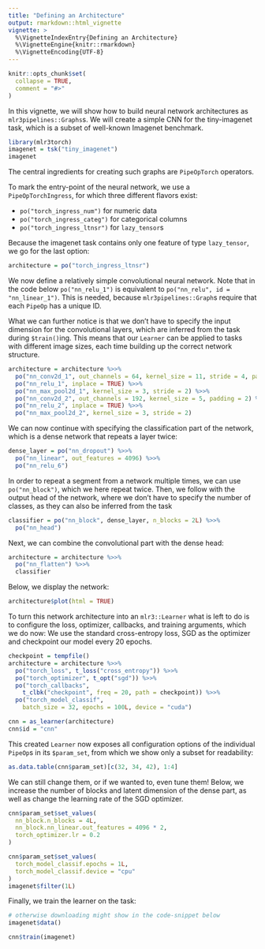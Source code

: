 ```yaml
---
title: "Defining an Architecture"
output: rmarkdown::html_vignette
vignette: >
  %\VignetteIndexEntry{Defining an Architecture}
  %\VignetteEngine{knitr::rmarkdown}
  %\VignetteEncoding{UTF-8}
---
```


```r
knitr::opts_chunk$set(
  collapse = TRUE,
  comment = "#>"
)
```

In this vignette, we will show how to build neural network architectures as `mlr3pipelines::Graphs`s.
We will create a simple CNN for the tiny-imagenet task, which is a subset of well-known Imagenet benchmark.

```r
library(mlr3torch)
imagenet = tsk("tiny_imagenet")
imagenet
```

The central ingredients for creating such graphs are `PipeOpTorch` operators.

To mark the entry-point of the neural network, we use a `PipeOpTorchIngress`, for which three different flavors exist:

* `po("torch_ingress_num")` for numeric data
* `po("torch_ingress_categ")` for categorical columns
* `po("torch_ingress_ltnsr")` for `lazy_tensor`s

Because the imagenet task contains only one feature of type `lazy_tensor`, we go for the last option:

```r
architecture = po("torch_ingress_ltnsr")
```

We now define a relatively simple convolutional neural network.
Note that in the code below `po("nn_relu_1")` is equivalent to `po("nn_relu", id = "nn_linear_1")`.
This is needed, because `mlr3pipelines::Graph`s require that each `PipeOp` has a unique ID.

What we can further notice is that we don't have to specify the input dimension for the convolutional layers, which are inferred from the task during `$train()`ing.
This means that our `Learner` can be applied to tasks with different image sizes, each time building up the correct network structure.

```r
architecture = architecture %>>%
  po("nn_conv2d_1", out_channels = 64, kernel_size = 11, stride = 4, padding = 2) %>>%
  po("nn_relu_1", inplace = TRUE) %>>%
  po("nn_max_pool2d_1", kernel_size = 3, stride = 2) %>>%
  po("nn_conv2d_2", out_channels = 192, kernel_size = 5, padding = 2) %>>%
  po("nn_relu_2", inplace = TRUE) %>>%
  po("nn_max_pool2d_2", kernel_size = 3, stride = 2)
```

We can now continue with specifying the classification part of the network, which is a dense network that repeats a layer twice:

```r
dense_layer = po("nn_dropout") %>>%
  po("nn_linear", out_features = 4096) %>>%
  po("nn_relu_6")
```

In order to repeat a segment from a network multiple times, we can use `po("nn_block")`, which we here repeat twice.
Then, we follow with the output head of the network, where we don't have to specify the number of classes, as they can also be inferred from the task

```r
classifier = po("nn_block", dense_layer, n_blocks = 2L) %>>%
  po("nn_head")
```

Next, we can combine the convolutional part with the dense head:

```r
architecture = architecture %>>%
  po("nn_flatten") %>>%
  classifier
```

Below, we display the network:

```r
architecture$plot(html = TRUE)
```

To turn this network architecture into an `mlr3::Learner` what is left to do is to configure the loss, optimizer, callbacks, and training arguments, which we do now:
We use the standard cross-entropy loss, SGD as the optimizer and checkpoint our model every 20 epochs.

```r
checkpoint = tempfile()
architecture = architecture %>>%
  po("torch_loss", t_loss("cross_entropy")) %>>%
  po("torch_optimizer", t_opt("sgd")) %>>%
  po("torch_callbacks", 
    t_clbk("checkpoint", freq = 20, path = checkpoint)) %>>%
  po("torch_model_classif",
    batch_size = 32, epochs = 100L, device = "cuda")

cnn = as_learner(architecture)
cnn$id = "cnn"
```

This created `Learner` now exposes all configuration options of the individual `PipeOp`s in its `$param_set`, from which we show only a subset for readability:

```r
as.data.table(cnn$param_set)[c(32, 34, 42), 1:4]
```

We can still change them, or if we wanted to, even tune them!
Below, we increase the number of blocks and latent dimension of the dense part, as well as change the learning rate of the SGD optimizer.

```r
cnn$param_set$set_values(
  nn_block.n_blocks = 4L,
  nn_block.nn_linear.out_features = 4096 * 2,
  torch_optimizer.lr = 0.2
)
```

```r
cnn$param_set$set_values(
  torch_model_classif.epochs = 1L,
  torch_model_classif.device = "cpu"
)
imagenet$filter(1L)
```

Finally, we train the learner on the task:

```r
# otherwise downloading might show in the code-snippet below
imagenet$data()
```


```r
cnn$train(imagenet)
```
